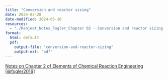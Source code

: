 ```yaml
--- 
title: "Conversion and reactor sizing" 
date: 2024-02-28
date-modified: 2024-05-10
resources:
  - "./Ranjeet_Notes_Fogler_Chapter 02 - Conversion and reactor sizing.pdf"
format:
  html: default
  pdf:
    output-file: "conversion-and-reactor-sizing"
    output-ext: "pdf"
---
```


::: {.callout-note}

[Notes on Chapter 2 of Elements of Chemical Reaction Engineering
[@fogler2016]](./Ranjeet_Notes_Fogler_Chapter 02 - Conversion and reactor sizing.pdf)

:::


